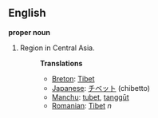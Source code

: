 ==English==

'''proper noun'''

# Region in Central Asia.
#:'''Translations'''
#:*[[Breton]]: [[Tibet]]
#:*[[Japanese]]: [[チベット]] (chibetto)
#:*[[Manchu]]: [[tubet]], [[tanggūt]]
#:*[[Romanian]]: [[Tibet]] ''n''